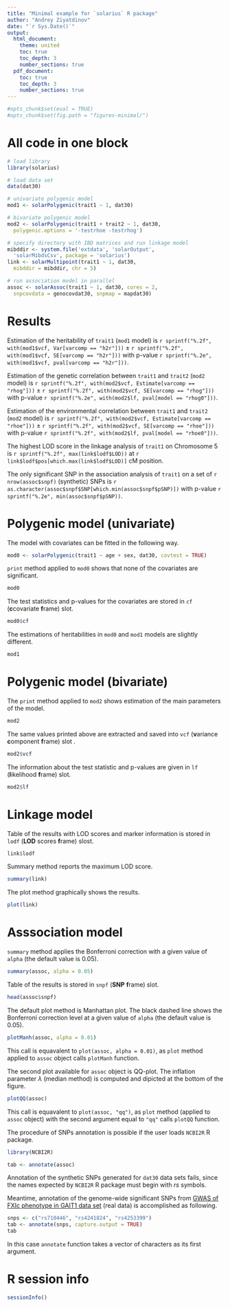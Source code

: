 ```yaml
---
title: "Minimal example for `solarius` R package"
author: "Andrey Ziyatdinov"
date: "`r Sys.Date()`"
output:
  html_document:
    theme: united
    toc: true
    toc_depth: 3
    number_sections: true
  pdf_document:
    toc: true
    toc_depth: 3
    number_sections: true
---
```


```r
#opts_chunk$set(eval = TRUE)
#opts_chunk$set(fig.path = "figures-minimal/")
```

# All code in one block

```r
# load library
library(solarius)

# load data set
data(dat30)

# univariate polygenic model
mod1 <- solarPolygenic(trait1 ~ 1, dat30)

# bivariate polygenic model
mod2 <- solarPolygenic(trait1 + trait2 ~ 1, dat30,
  polygenic.options = '-testrhoe -testrhog')

# specify directory with IBD matrices and run linkage model
mibddir <- system.file('extdata', 'solarOutput',
  'solarMibdsCsv', package = 'solarius') 
link <- solarMultipoint(trait1 ~ 1, dat30,
  mibddir = mibddir, chr = 5)

# run association model in parallel
assoc <- solarAssoc(trait1 ~ 1, dat30, cores = 2,
  snpcovdata = genocovdat30, snpmap = mapdat30)
```  

# Results

Estimation of the heritability of `trait1` (`mod1` model) is `r sprintf("%.2f", with(mod1$vcf, Var[varcomp == "h2r"]))`
$\pm$ `r sprintf("%.2f", with(mod1$vcf, SE[varcomp == "h2r"]))`
with p-value `r sprintf("%.2e", with(mod1$vcf, pval[varcomp == "h2r"]))`.

Estimation of the genetic correlation between `trait1` and `trait2` (`mod2` model) 
is `r sprintf("%.2f", with(mod2$vcf, Estimate[varcomp == "rhog"]))`
$\pm$ `r sprintf("%.2f", with(mod2$vcf, SE[varcomp == "rhog"]))`
with p-value `r sprintf("%.2e", with(mod2$lf, pval[model == "rhog0"]))`.

Estimation of the environmental correlation between `trait1` and `trait2` (`mod2` model) 
is `r sprintf("%.2f", with(mod2$vcf, Estimate[varcomp == "rhoe"]))`
$\pm$ `r sprintf("%.2f", with(mod2$vcf, SE[varcomp == "rhoe"]))`
with p-value `r sprintf("%.2f", with(mod2$lf, pval[model == "rhoe0"]))`.

The highest LOD score in the linkage analysis of `trait1` on Chromosome 5 
is `r sprintf("%.2f", max(link$lodf$LOD))` at `r link$lodf$pos[which.max(link$lodf$LOD)]` cM position.

The only significant SNP in the association analysis of `trait1` 
on a set of `r nrow(assoc$snpf)` (synthetic) SNPs is 
`r as.character(assoc$snpf$SNP[which.min(assoc$snpf$pSNP)])`
with p-value `r sprintf("%.2e", min(assoc$snpf$pSNP))`.

# Polygenic model (univariate)

The model with covariates can be fitted in the following way.

```r
mod0 <- solarPolygenic(trait1 ~ age + sex, dat30, covtest = TRUE)
```

`print` method applied to `mod0` shows that none of the covariates are significant.

```r
mod0
```

The test statistics and p-values for the covariates are stored in `cf` (**c**covariate **f**rame) slot.

```r
mod0$cf
```

The estimations of heritabilities in `mod0` and `mod1` models are slightly different.

```r
mod1
```

# Polygenic model (bivariate)

The `print` method applied to `mod2` shows estimation of the main parameters of the model.

```r
mod2
```

The same values printed above are extracted and saved into `vcf` (**v**ariance **c**omponent **f**rame) slot .

```r
mod2$vcf
```

The information about the test statistic and p-values are given in `lf` (**l**ikelihood **f**rame) slot.

```r
mod2$lf
```

# Linkage model

Table of the results with LOD scores and marker information is stored in `lodf` (**LOD** scores **f**rame) slost.

```r
link$lodf
```

Summary method reports the maximum LOD score.

```r
summary(link)
```

The plot method graphically shows the results.

```r
plot(link)
```

# Asssociation model

`summary` method applies the Bonferroni correction with a given value of `alpha` (the default value is 0.05).

```r
summary(assoc, alpha = 0.05)
```

Table of the results is stored in `snpf` (**SNP** **f**rame) slot.

```r
head(assoc$snpf)
```

The default plot method is Manhattan plot.
The black dashed line shows the Bonferroni correction level at a given value of `alpha` (the default value is 0.05).

```r
plotManh(assoc, alpha = 0.01)
```

This call is equavalent to `plot(assoc, alpha = 0.01)`,
as `plot` method applied to `assoc` object calls `plotManh` function.

The second plot available for `assoc` object is QQ-plot.
The inflation parameter $\lambda$ (median method) is computed and dipicted at the bottom of the figure.

```r
plotQQ(assoc)
```

This call is equavalent to `plot(assoc, "qq")`,
as `plot` method (applied to `assoc` object) with the second argument equal to `"qq"` calls `plotQQ` function.

The procedure of SNPs annotation is possible if the user loads `NCBI2R` R package.

```r
library(NCBI2R)
```

```r
tab <- annotate(assoc)
```

Annotation of the synthetic SNPs generated for `dat30` data sets fails,
since the names expected by `NCBI2R` R package must begin with *rs* symbols.

Meantime, annotation of the genome-wide significant SNPs 
from [GWAS of FXIc phenotype in GAIT1 data set](http://ugcd.github.io/solarius/vignettes/modelsGAIT1.html#fxi)
(real data) is accomplished as following.

```r
snps <- c("rs710446", "rs4241824", "rs4253399")
tab <- annotate(snps, capture.output = TRUE)
tab
```

In this case `annotate` function takes a vector of characters as its first argument.

# R session info

```r
sessionInfo()
```

